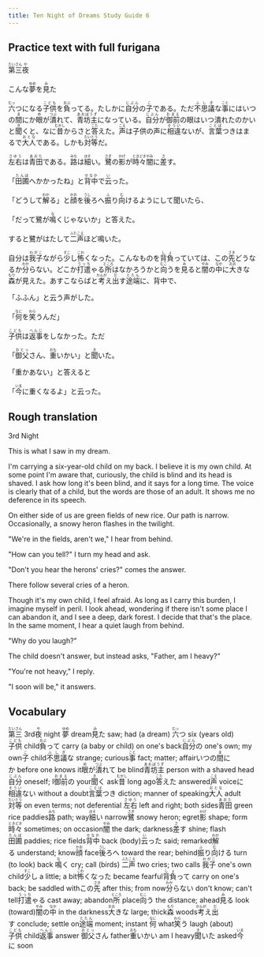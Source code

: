 ```yaml
---
title: Ten Night of Dreams Study Guide 6
---
```


## Practice text with full furigana

<p>
<ruby><rb>第三</rb><rt>だいさん</rt></ruby><ruby><rb>夜</rb><rt>や</rt></ruby><br/>
</p>

<p>
こんな<ruby><rb>夢</rb><rt>ゆめ</rt></ruby>を<ruby><rb>見</rb><rt>み</rt></ruby>た
</p>

<p>
<ruby><rb>六</rb><rt>むっ</rt></ruby>つになる<ruby><rb>子供</rb><rt>こども</rt></ruby>を<ruby><rb>負</rb><rt>おぶ</rt></ruby>ってる。たしかに<ruby><rb>自分</rb><rt>じぶん</rt></ruby>の<ruby><rb>子</rb><rt>こ</rt></ruby>である。ただ<ruby><rb>不思議</rb><rt>ふしぎ</rt></ruby>な<ruby><rb>事</rb><rt>こと</rt></ruby>にはいつの<ruby><rb>間</rb><rt>ま</rt></ruby>にか<ruby><rb>眼</rb><rt>め</rt></ruby>が<ruby><rb>潰</rb><rt>つぶ</rt></ruby>れて、<ruby><rb>青坊主</rb><rt>あおぼうず</rt></ruby>になっている。<ruby><rb>自分</rb><rt>じぶん</rt></ruby>が<ruby><rb>御前</rb><rt>おまえ</rt></ruby>の眼はいつ潰れたのかいと<ruby><rb>聞</rb><rt>き</rt></ruby>くと、なに<ruby><rb>昔</rb><rt>むかし</rt></ruby>からさと<ruby><rb>答</rb><rt>こた</rt></ruby>えた。<ruby><rb>声</rb><rt>こえ</rt></ruby>は子供の声に<ruby><rb>相違</rb><rt>そうい</rt></ruby>ないが、<ruby><rb>言葉</rb><rt>ことば</rt></ruby>つきはまるで<ruby><rb>大人</rb><rt>おとな</rt></ruby>である。しかも<ruby><rb>対等</rb><rt>たいとう</rt></ruby>だ。
</p>

<p>
<ruby><rb>左右</rb><rt>さゆう</rt></ruby>は<ruby><rb>青田</rb><rt>あおた</rt></ruby>である。<ruby><rb>路</rb><rt>みち</rt></ruby>は<ruby><rb>細</rb><rt>ほそ</rt></ruby>い。<ruby><rb>鷺</rb><rt>さぎ</rt></ruby>の<ruby><rb>影</rb><rt>かげ</rt></ruby>が<ruby><rb>時々</rb><rt>ときどき</rt></ruby><ruby><rb>闇</rb><rt>やみ</rt></ruby>に<ruby><rb>差</rb><rt>さ</rt></ruby>す。
</p>

<p>
「<ruby><rb>田圃</rb><rt>たんぼ</rt></ruby>へかかったね」と<ruby><rb>背中</rb><rt>せなか</rt></ruby>で<ruby><rb>云</rb><rt>い</rt></ruby>った。
</p>

<p>
「どうして<ruby><rb>解</rb><rt>わか</rt></ruby>る」と<ruby><rb>顔</rb><rt>かお</rt></ruby>を<ruby><rb>後</rb><rt>うし</rt></ruby>ろへ<ruby><rb>振</rb><rt>ふ</rt></ruby>り<ruby><rb>向</rb><rt>む</rt></ruby>けるようにして聞いたら、
</p>

<p>
「だって鷺が<ruby><rb>鳴</rb><rt>な</rt></ruby>くじゃないか」と答えた。
</p>

<p>
すると鷺がはたして<ruby><rb>二声</rb><rt>ふたこえ</rt></ruby>ほど鳴いた。
</p>

<p>
自分は<ruby><rb>我子</rb><rt>わがこ</rt></ruby>ながら<ruby><rb>少</rb><rt>すこ</rt></ruby>し<ruby><rb>怖</rb><rt>こわ</rt></ruby>くなった。こんなものを<ruby><rb>背負</rb><rt>しょ</rt></ruby>っていては、この<ruby><rb>先</rb><rt>さき</rt></ruby>どうなるか<ruby><rb>分</rb><rt>わか</rt></ruby>らない。どこか<ruby><rb>打遣</rb><rt>うっち</rt></ruby>ゃる<ruby><rb>所</rb><rt>ところ</rt></ruby>はなかろうかと<ruby><rb>向</rb><rt>むこ</rt></ruby>うを<ruby><rb>見</rb><rt>み</rt></ruby>ると<ruby><rb>闇</rb><rt>やみ</rt></ruby>の<ruby><rb>中</rb><rt>なか</rt></ruby>に<ruby><rb>大</rb><rt>おお</rt></ruby>きな<ruby><rb>森</rb><rt>もり</rt></ruby>が見えた。あすこならばと<ruby><rb>考</rb><rt>かんが</rt></ruby>え<ruby><rb>出</rb><rt>だ</rt></ruby>す<ruby><rb>途端</rb><rt>とたん</rt></ruby>に、背中で、
</p>

「ふふん」と云う声がした。

<p>
「<ruby><rb>何</rb><rt>なに</rt></ruby>を<ruby><rb>笑</rb><rt>わら</rt></ruby>うんだ」
</p>

<p>
<ruby><rb>子供</rb><rt>こども</rt></ruby>は<ruby><rb>返事</rb><rt>へんじ</rt></ruby>をしなかった。ただ
</p>

<p>
「<ruby><rb>御父</rb><rt>おとっ</rt></ruby>さん、<ruby><rb>重</rb><rt>おも</rt></ruby>いかい」と<ruby><rb>聞</rb><rt>き</rt></ruby>いた。
</p>

「重かあない」と答えると

<p>
「<ruby><rb>今</rb><rt>いま</rt></ruby>に重くなるよ」と云った。
</p>


## Rough translation

3rd Night

This is what I saw in my dream.

I'm carrying a six-year-old child on my back. I believe it is my own child. At some point I'm aware that, curiously, the child is blind and its head is shaved. I ask how long it's been blind, and it says for a long time. The voice is clearly that of a child, but the words are those of an adult. It shows me no deference in its speech.

On either side of us are green fields of new rice. Our path is narrow. Occasionally, a snowy heron flashes in the twilight.

"We're in the fields, aren't we," I hear from behind.

"How can you tell?" I turn my head and ask.

"Don't you hear the herons' cries?" comes the answer.  

There follow several cries of a heron.

Though it's my own child, I feel afraid. As long as I carry this burden, I imagine myself in peril. I look ahead, wondering if there isn't some place I can abandon it, and I see a deep, dark forest. I decide that that's the place. In the same moment, I hear a quiet laugh from behind.

"Why do you laugh?"

The child doesn't answer, but instead asks, "Father, am I heavy?"

"You're not heavy," I reply.

"I soon will be," it answers.                   


## Vocabulary

<p>
<span class="vocabstudy"><ruby><rb>第三</rb><rt>だいさん</rt></ruby>&nbsp;3rd</span><span class="vocabstudy"><ruby><rb>夜</rb><rt>や</rt></ruby>&nbsp;night</span>
<span class="vocabstudy"><ruby><rb>夢</rb><rt>ゆめ</rt></ruby>&nbsp;dream</span><span class="vocabstudy"><ruby><rb>見</rb><rt>み</rt></ruby>た&nbsp;saw; had (a dream)</span>
<span class="vocabstudy"><ruby><rb>六</rb><rt>むっ</rt></ruby>つ&nbsp;six (years old)</span><span class="vocabstudy"><ruby><rb>子供</rb><rt>こども</rt></ruby>&nbsp;child</span><span class="vocabstudy"><ruby><rb>負</rb><rt>おぶ</rt></ruby>って&nbsp;carry (a baby or child) on one's back</span><span class="vocabstudy"><ruby><rb>自分</rb><rt>じぶん</rt></ruby>の&nbsp;one's own; my own</span><span class="vocabstudy"><ruby><rb>子</rb><rt>こ</rt></ruby>&nbsp;child</span><span class="vocabstudy"><ruby><rb>不思議</rb><rt>ふしぎ</rt></ruby>な&nbsp;strange; curious</span><span class="vocabstudy"><ruby><rb>事</rb><rt>こと</rt></ruby>&nbsp;fact; matter; affair</span><span class="vocabstudy">いつの<ruby><rb>間</rb><rt>ま</rt></ruby>にか&nbsp;before one knows it</span><span class="vocabstudy"><ruby><rb>眼</rb><rt>め</rt></ruby>が<ruby><rb>潰</rb><rt>つぶ</rt></ruby>れて&nbsp;be blind</span><span class="vocabstudy"><ruby><rb>青坊主</rb><rt>あおぼうず</rt></ruby>&nbsp;person with a shaved head</span><span class="vocabstudy"><ruby><rb>自分</rb><rt>じぶん</rt></ruby>&nbsp;oneself; I</span><span class="vocabstudy"><ruby><rb>御前</rb><rt>おまえ</rt></ruby>の&nbsp;your</span><span class="vocabstudy"><ruby><rb>聞</rb><rt>き</rt></ruby>く&nbsp;ask</span><span class="vocabstudy"><ruby><rb>昔</rb><rt>むかし</rt></ruby>&nbsp;long ago</span><span class="vocabstudy"><ruby><rb>答</rb><rt>こた</rt></ruby>えた&nbsp;answered</span><span class="vocabstudy"><ruby><rb>声</rb><rt>こえ</rt></ruby>&nbsp;voice</span><span class="vocabstudy">に<ruby><rb>相違</rb><rt>そうい</rt></ruby>ない&nbsp;without a doubt</span><span class="vocabstudy"><ruby><rb>言葉</rb><rt>ことば</rt></ruby>つき&nbsp;diction; manner of speaking</span><span class="vocabstudy"><ruby><rb>大人</rb><rt>おとな</rt></ruby>&nbsp;adult</span><span class="vocabstudy"><ruby><rb>対等</rb><rt>たいとう</rt></ruby>&nbsp;on even terms; not deferential</span>
<span class="vocabstudy"><ruby><rb>左右</rb><rt>さゆう</rt></ruby>&nbsp;left and right; both sides</span><span class="vocabstudy"><ruby><rb>青田</rb><rt>あおた</rt></ruby>&nbsp;green rice paddies</span><span class="vocabstudy"><ruby><rb>路</rb><rt>みち</rt></ruby>&nbsp;path; way</span><span class="vocabstudy"><ruby><rb>細</rb><rt>ほそ</rt></ruby>い&nbsp;narrow</span><span class="vocabstudy"><ruby><rb>鷺</rb><rt>さぎ</rt></ruby>&nbsp;snowy heron; egret</span><span class="vocabstudy"><ruby><rb>影</rb><rt>かげ</rt></ruby>&nbsp;shape; form</span><span class="vocabstudy"><ruby><rb>時々</rb><rt>ときどき</rt></ruby>&nbsp;sometimes; on occasion</span><span class="vocabstudy"><ruby><rb>闇</rb><rt>やみ</rt></ruby>&nbsp;the dark; darkness</span><span class="vocabstudy"><ruby><rb>差</rb><rt>さ</rt></ruby>す&nbsp;shine; flash</span>
<span class="vocabstudy"><ruby><rb>田圃</rb><rt>たんぼ</rt></ruby>&nbsp;paddies; rice fields</span><span class="vocabstudy"><ruby><rb>背中</rb><rt>せなか</rt></ruby>&nbsp;back (body)</span><span class="vocabstudy"><ruby><rb>云</rb><rt>い</rt></ruby>った&nbsp;said; remarked</span>
<span class="vocabstudy"><ruby><rb>解</rb><rt>わか</rt></ruby>る&nbsp;understand; know</span><span class="vocabstudy"><ruby><rb>顔</rb><rt>かお</rt></ruby>&nbsp;face</span><span class="vocabstudy"><ruby><rb>後</rb><rt>うし</rt></ruby>ろへ&nbsp;toward the rear; behind</span><span class="vocabstudy"><ruby><rb>振</rb><rt>ふ</rt></ruby>り<ruby><rb>向</rb><rt>む</rt></ruby>ける&nbsp;turn (to look) back</span>
<span class="vocabstudy"><ruby><rb>鳴</rb><rt>な</rt></ruby>く&nbsp;cry; call (birds)</span>
<span class="vocabstudy"><ruby><rb>二声</rb><rt>ふたこえ</rt></ruby>&nbsp;two cries; two calls</span>
<span class="vocabstudy"><ruby><rb>我子</rb><rt>わがこ</rt></ruby>&nbsp;one's own child</span><span class="vocabstudy"><ruby><rb>少</rb><rt>すこ</rt></ruby>し&nbsp;a little; a bit</span><span class="vocabstudy"><ruby><rb>怖</rb><rt>こわ</rt></ruby>くなった&nbsp;became fearful</span><span class="vocabstudy"><ruby><rb>背負</rb><rt>しょ</rt></ruby>って&nbsp;carry on one's back; be saddled with</span><span class="vocabstudy">この<ruby><rb>先</rb><rt>さき</rt></ruby>&nbsp;after this; from now</span><span class="vocabstudy"><ruby><rb>分</rb><rt>わか</rt></ruby>らない&nbsp;don't know; can't tell</span><span class="vocabstudy"><ruby><rb>打遣</rb><rt>うっち</rt></ruby>ゃる&nbsp;cast away; abandon</span><span class="vocabstudy"><ruby><rb>所</rb><rt>ところ</rt></ruby>&nbsp;place</span><span class="vocabstudy"><ruby><rb>向</rb><rt>むこ</rt></ruby>う&nbsp;the distance; ahead</span><span class="vocabstudy"><ruby><rb>見</rb><rt>み</rt></ruby>る&nbsp;look (toward)</span><span class="vocabstudy"><ruby><rb>闇</rb><rt>やみ</rt></ruby>の<ruby><rb>中</rb><rt>なか</rt></ruby>&nbsp;in the darkness</span><span class="vocabstudy"><ruby><rb>大</rb><rt>おお</rt></ruby>きな&nbsp;large; thick</span><span class="vocabstudy"><ruby><rb>森</rb><rt>もり</rt></ruby>&nbsp;woods</span><span class="vocabstudy"><ruby><rb>考</rb><rt>かんが</rt></ruby>え<ruby><rb>出</rb><rt>だ</rt></ruby>す&nbsp;conclude; settle on</span><span class="vocabstudy"><ruby><rb>途端</rb><rt>とたん</rt></ruby>&nbsp;moment; instant</span>
<span class="vocabstudy"><ruby><rb>何</rb><rt>なに</rt></ruby>&nbsp;what</span><span class="vocabstudy"><ruby><rb>笑</rb><rt>わら</rt></ruby>う&nbsp;laugh (about)</span>
<span class="vocabstudy"><ruby><rb>子供</rb><rt>こども</rt></ruby>&nbsp;child</span><span class="vocabstudy"><ruby><rb>返事</rb><rt>へんじ</rt></ruby>&nbsp;answer</span>
<span class="vocabstudy"><ruby><rb>御父</rb><rt>おとっ</rt></ruby>さん&nbsp;father</span><span class="vocabstudy"><ruby><rb>重</rb><rt>おも</rt></ruby>いかい&nbsp;am I heavy</span><span class="vocabstudy"><ruby><rb>聞</rb><rt>き</rt></ruby>いた&nbsp;asked</span>
<span class="vocabstudy"><ruby><rb>今</rb><rt>いま</rt></ruby>に&nbsp;soon</span>
</p>
